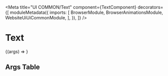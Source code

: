 


<Meta
  title="UI COMMON/Text"
  component={TextComponent}
  decorators={[
    moduleMetadata({
      imports: [
        BrowserModule,
        BrowserAnimationsModule,
        WebsiteUiUiCommonModule,
      ],
    }),
  ]}
/>

# Text

<Story name="Default" height="500px">
  {(args) => <drp-text {...args} />}
</Story>

## Args Table

<ArgsTable of={TextComponent} />
